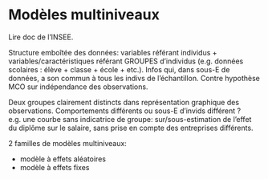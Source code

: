 # Modèles multiniveaux {#multniv}

Lire doc de l'INSEE.

Structure emboîtée des données: variables référant individus + variables/caractéristiques référant GROUPES d'individus (e.g. données scolaires : élève + classe + école + etc.). Infos qui, dans sous-E de données, a son commun à tous les indivs de l'échantillon. Contre hypothèse MCO sur indépendance des observations.

Deux groupes clairement distincts dans représentation graphique des observations. Comportements différents ou sous-E d'invids différent ? e.g. une courbe sans indicatrice de groupe: sur/sous-estimation de l'effet du diplôme sur le salaire, sans prise en compte des entreprises différents.

2 familles de modèles multiniveaux:

* modèle à effets aléatoires
* modèle à effets fixes